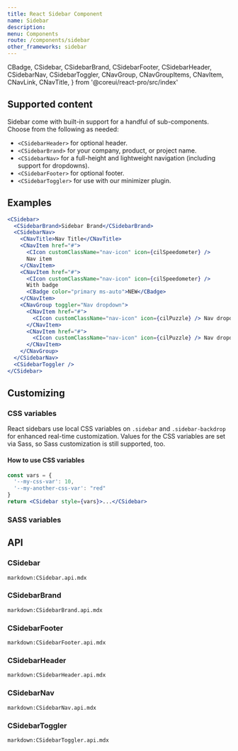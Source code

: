 ```yaml
---
title: React Sidebar Component
name: Sidebar
description:
menu: Components
route: /components/sidebar
other_frameworks: sidebar
---
```



  CBadge,
  CSidebar,
  CSidebarBrand,
  CSidebarFooter,
  CSidebarHeader,
  CSidebarNav,
  CSidebarToggler,
  CNavGroup,
  CNavGroupItems,
  CNavItem,
  CNavLink,
  CNavTitle,
} from '@coreui/react-pro/src/index'

## Supported content

Sidebar come with built-in support for a handful of sub-components. Choose from the following as needed:

- `<CSidebarHeader>` for optional header.
- `<CSidebarBrand>` for your company, product, or project name.
- `<CSidebarNav>` for a full-height and lightweight navigation (including support for dropdowns).
- `<CSidebarFooter>` for optional footer.
- `<CSidebarToggler>` for use with our minimizer plugin.

## Examples

```jsx preview
<CSidebar>
  <CSidebarBrand>Sidebar Brand</CSidebarBrand>
  <CSidebarNav>
    <CNavTitle>Nav Title</CNavTitle>
    <CNavItem href="#">
      <CIcon customClassName="nav-icon" icon={cilSpeedometer} />
      Nav item
    </CNavItem>
    <CNavItem href="#">
      <CIcon customClassName="nav-icon" icon={cilSpeedometer} />
      With badge
      <CBadge color="primary ms-auto">NEW</CBadge>
    </CNavItem>
    <CNavGroup toggler="Nav dropdown">
      <CNavItem href="#">
        <CIcon customClassName="nav-icon" icon={cilPuzzle} /> Nav dropdown item
      </CNavItem>
      <CNavItem href="#">
        <CIcon customClassName="nav-icon" icon={cilPuzzle} /> Nav dropdown item
      </CNavItem>
    </CNavGroup>
  </CSidebarNav>
  <CSidebarToggler />
</CSidebar>
```

## Customizing

### CSS variables

React sidebars use local CSS variables on `.sidebar` and `.sidebar-backdrop` for enhanced real-time customization. Values for the CSS variables are set via Sass, so Sass customization is still supported, too.

<ScssDocs file="sidebar/_sidebar.scss" capture="sidebar-css-vars"/>

<ScssDocs file="sidebar/_sidebar.scss" capture="sidebar-backdrop-css-vars"/>

#### How to use CSS variables

```jsx
const vars = { 
  '--my-css-var': 10,
  '--my-another-css-var': "red" 
}
return <CSidebar style={vars}>...</CSidebar>
```

### SASS variables

<ScssDocs file="_variables.scss" capture="sidebar-variables"/>

## API

### CSidebar

`markdown:CSidebar.api.mdx`

### CSidebarBrand

`markdown:CSidebarBrand.api.mdx`

### CSidebarFooter

`markdown:CSidebarFooter.api.mdx`

### CSidebarHeader

`markdown:CSidebarHeader.api.mdx`

### CSidebarNav

`markdown:CSidebarNav.api.mdx`

### CSidebarToggler

`markdown:CSidebarToggler.api.mdx`
